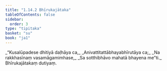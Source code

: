 ```yaml
---
title: "1.14.2 Bhīrukajātaka"
tableOfContents: false
sidebar:
  order: 3
type: "tipitaka"
basket: "su"
book: "ja1"
---
```



<DynamicBreadcrumb />

<Division number="132" book="ja1">

<Paragraph number="293" type="verses" book="ja1">
_“Kusalūpadese dhitiyā daḷhāya ca,_  
_Anivattitattābhayabhīrutāya ca;_  
_Na rakkhasīnaṃ vasamāgamimhase,_  
_Sa sotthibhāvo mahatā bhayena me”ti._  


</Paragraph>
</Division>

<Paragraph number="294" type="center" book="ja1">
Bhīrukajātakaṃ dutiyaṃ.
</Paragraph>